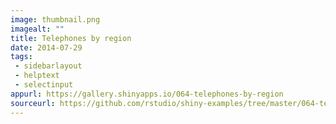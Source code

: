 ```yaml
---
image: thumbnail.png
imagealt: ""
title: Telephones by region
date: 2014-07-29 
tags:
 - sidebarlayout
 - helptext
 - selectinput
appurl: https://gallery.shinyapps.io/064-telephones-by-region
sourceurl: https://github.com/rstudio/shiny-examples/tree/master/064-telephones-by-region
---
```

